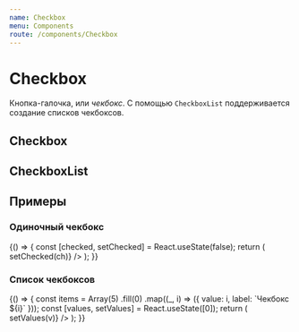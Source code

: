 ```yaml
---
name: Checkbox
menu: Components
route: /components/Checkbox
---
```





<TypoSelect />
<ThemeSelect />

# Checkbox
Кнопка-галочка, или *чекбокс*. С помощью ``CheckboxList`` поддерживается создание списков чекбоксов.

## Checkbox
<Props of={Checkbox} />

## CheckboxList
<Props of={CheckboxList} />

## Примеры

### Одиночный чекбокс
<Playground>
    {() => {
        const [checked, setChecked] = React.useState(false);
        return (
            <ThemeBackground>
                <Checkbox value={0} label="Одиночный чекбокс" checked={checked} onChange={(ch) => setChecked(ch)} />
            </ThemeBackground>
        );
    }}
</Playground>

### Список чекбоксов
<Playground>
    {() => {
        const items = Array(5)
            .fill(0)
            .map((_, i) => ({ value: i, label: `Чекбокс ${i}` }));
        const [values, setValues] = React.useState([0]);
        return (
            <ThemeBackground>
                <CheckboxList values={values} items={items} onChange={(v) => setValues(v)} />
            </ThemeBackground>
        );
    }}
</Playground>
